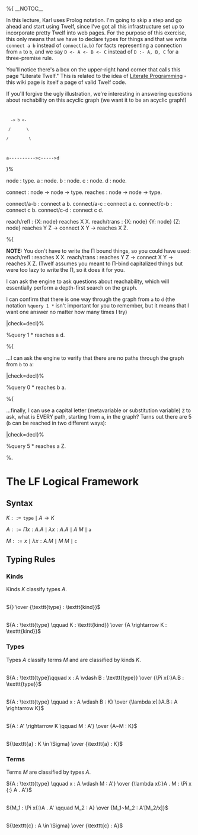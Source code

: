 %{
__NOTOC__

In this lecture, Karl uses Prolog notation. I'm going to skip a step and go ahead and start using Twelf, since I've got all this infrastructure set up to incorporate pretty Twelf into web pages. For the purpose of this exercise, this only means that we have to declare types for things and that we write <tt>connect a b</tt> instead of <tt>connect(a,b)</tt>
for facts representing a connection from <tt>a</tt>
to <tt>b</tt>, and we say <tt>D <- A <- B <- C</tt> instead of <tt>D :- A, B, C</tt> for a three-premise rule.

You'll notice there's a box on the upper-right hand corner that calls this page "Literate Twelf." This is related to the idea of [http://www.literateprogramming.com/ Literate Programming] - this wiki page is itself a page of valid Twelf code.

If you'll forgive the ugly illustration, we're interesting in answering questions about rechability on this acyclic graph (we want it to be an acyclic graph!)

<code>
   -> b <-
  /       \   
 /         \ 
a---------->c----->d
</code>

}%

node : type.
a : node.
b : node.
c : node.
d : node.

connect : node -> node -> type.
reaches : node -> node -> type.

connect/a-b : connect a b.
connect/a-c : connect a c.
connect/c-b : connect c b.
connect/c-d : connect c d.

reach/refl  : {X: node} reaches X X.
reach/trans : {X: node} {Y: node} {Z: node} reaches Y Z -> connect X Y -> reaches X Z.

%{

'''NOTE:''' You don't have to write the &Pi; bound things, so you could have used:
<twelf name=dsfadsf>
reach/refl  : reaches X X.
reach/trans : reaches Y Z -> connect X Y -> reaches X Z.
</twelf>
(Twelf assumes you meant to &Pi;-bind capitalized things but were too lazy to write the &Pi;, so it does it for you.

I can ask the engine to ask questions about reachability, which will essentially perform a depth-first search on the graph.

I can confirm that there is one way through the graph from <tt>a</tt> to 
<tt>d</tt> (the notation <tt>%query 1 *</tt> isn't important for you to remember, but it means that I want one answer
no matter how many times I try)

|check=decl}% 

%query 1 * reaches a d. 

%{

...I can ask the engine to verify that there are no paths through the graph from <tt>b</tt> to <tt>a</tt>:

|check=decl}%

%query 0 * reaches b a.

%{ 

...finally, I can use a capital letter (metavariable or substitution variable) <tt>Z</tt> to ask, what is EVERY path, starting from
<tt>a</tt>, in the graph? Turns out there are 5 (<tt>b</tt> can be reached in two different ways):

|check=decl}%

%query 5 * reaches a Z.

%.

= The LF Logical Framework =

== Syntax ==

<math>
K ::= \texttt{type} \mid A \rightarrow K
</math>

<math>
A ::= \Pi x{:}A.A \mid \lambda x{:}A.A \mid A~M \mid \texttt{a}
</math>

<math>
M ::= x \mid \lambda x{:}A.M \mid M~M \mid \texttt{c}
</math>

== Typing Rules ==

=== Kinds ===

Kinds ''K'' classify types ''A''.

<br/>

<math>
{}
\over
{\texttt{type} : \texttt{kind}}
</math>

<br/>

<math>
{A : \texttt{type} \qquad
K : \texttt{kind}}
\over
{A \rightarrow K : \texttt{kind}}
</math>

=== Types ===

Types ''A'' classify terms ''M'' and are classified by kinds ''K''.

<br/>

<math>
{A : \texttt{type}\qquad
x : A \vdash B : \texttt{type}}
\over
{\Pi x{:}A.B : \texttt{type}}
</math>

<br/>

<math>
{A : \texttt{type} \qquad
x : A \vdash B : K}
\over
{\lambda x{:}A.B : A \rightarrow K}
</math>

<br/>

<math>
{A : A' \rightarrow K \qquad
M : A'}
\over
{A~M : K}
</math>

<br/>

<math>
{\texttt{a} : K \in \Sigma}
\over
{\texttt{a} : K}
</math>

=== Terms ===

Terms ''M'' are classified by types ''A''.

<math>
{A : \texttt{type} \qquad
x : A \vdash M : A'}
\over
{\lambda x{:}A . M : \Pi x {:} A . A'}
</math>

<br/>

<math>
{M_1 : \Pi x{:}A . A' \qquad
M_2 : A}
\over
{M_1~M_2 : A'[M_2/x]}
</math>

<br/>

<math>
{\texttt{c} : A \in \Sigma}
\over
{\texttt{c} : A}
</math>